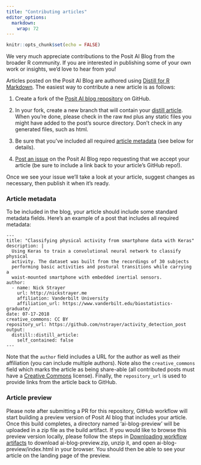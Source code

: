 ```yaml
---
title: "Contributing articles"
editor_options:
  markdown:
    wrap: 72
---
```


```r
knitr::opts_chunk$set(echo = FALSE)
```

We very much appreciate contributions to the Posit AI Blog from the
broader R community. If you are interested in publishing some of your
own work or insights, we'd love to hear from you!

Articles posted on the Posit AI Blog are authored using [Distill for R
Markdown](https://rstudio.github.io/distill). The easiest way to
contribute a new article is as follows:

1.  Create a fork of the [Posit AI blog
    repository](https://github.com/rstudio/ai-blog) on GitHub.

2.  In your fork, create a new branch that will contain your [distill
    article](https://rstudio.github.io/distill). When you're done,
    please check in the raw `Rmd` plus any static files you might have added to the
    post's source directory. Don't check in any generated files, such as html.

3.  Be sure that you've included all required [article metadata] (see
    below for details).

4.  [Post an issue](https://github.com/rstudio/ai-blog/issues) on the
    Posit AI Blog repo requesting that we accept your article (be sure
    to include a link back to your article's GitHub repo!).

Once we see your issue we'll take a look at your article, suggest
changes as necessary, then publish it when it's ready.

### Article metadata

To be included in the blog, your article should include some standard
metadata fields. Here's an example of a post that includes all required
metadata:

``` .markup
---
title: "Classifying physical activity from smartphone data with Keras"
description: |
  Using Keras to train a convolutional neural network to classify physical
  activity. The dataset was built from the recordings of 30 subjects
  performing basic activities and postural transitions while carrying a
  waist-mounted smartphone with embedded inertial sensors.
author:
  - name: Nick Strayer
    url: http://nickstrayer.me
    affiliation: Vanderbilt University
    affiliation_url: https://www.vanderbilt.edu/biostatistics-graduate/
date: 07-17-2018
creative_commons: CC BY
repository_url: https://github.com/nstrayer/activity_detection_post
output:
  distill::distill_article:
    self_contained: false
---
```

Note that the `author` field includes a URL for the author as well as
their affiliation (you can include multiple authors). Note also the
`creative_commons` field which marks the article as being share-able
(all contributed posts must have a [Creative
Commons](https://creativecommons.org/) license). Finally, the
`repository_url` is used to provide links from the article back to
GitHub.

### Article preview

Please note after submitting a PR for this repository, GitHub workflow will
start building a preview version of Posit AI blog that includes your article.
Once this build completes, a directory named 'ai-blog-preview' will be uploaded
in a zip file as the build artifact. If you would like to browse this preview
version locally, please follow the steps in
[Downloading workflow artifacts](https://docs.github.com/en/actions/managing-workflow-runs/downloading-workflow-artifacts)
to download ai-blog-preview.zip, unzip it, and open ai-blog-preview/index.html
in your browser. You should then be able to see your article on the landing page
of the preview.

